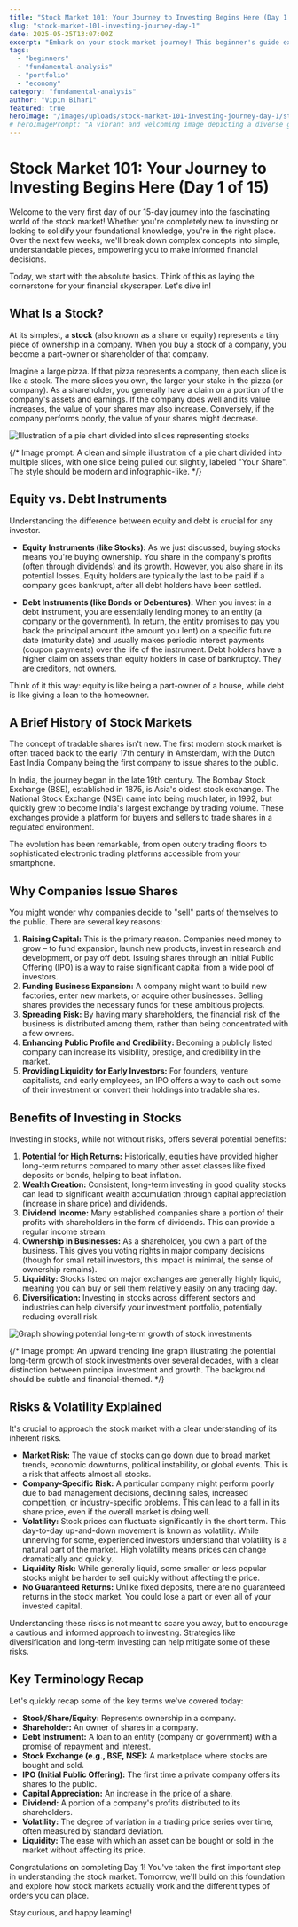 ```yaml
---
title: "Stock Market 101: Your Journey to Investing Begins Here (Day 1 of 15)"
slug: "stock-market-101-investing-journey-day-1"
date: 2025-05-25T13:07:00Z
excerpt: "Embark on your stock market journey! This beginner's guide explains what stocks are, why companies issue them, and the potential benefits and risks of investing. Understand the basics before you dive in."
tags:
  - "beginners"
  - "fundamental-analysis"
  - "portfolio"
  - "economy"
category: "fundamental-analysis"
author: "Vipin Bihari"
featured: true
heroImage: "/images/uploads/stock-market-101-investing-journey-day-1/stock-market-basics-hero.jpg"
# heroImagePrompt: "A vibrant and welcoming image depicting a diverse group of Indian individuals looking curiously at a simplified, glowing stock chart on a transparent screen, with iconic Indian financial buildings subtly in the background. The mood should be optimistic and educational."
---
```


# Stock Market 101: Your Journey to Investing Begins Here (Day 1 of 15)

Welcome to the very first day of our 15-day journey into the fascinating world of the stock market! Whether you're completely new to investing or looking to solidify your foundational knowledge, you're in the right place. Over the next few weeks, we'll break down complex concepts into simple, understandable pieces, empowering you to make informed financial decisions.

Today, we start with the absolute basics. Think of this as laying the cornerstone for your financial skyscraper. Let's dive in!

## What Is a Stock?

At its simplest, a **stock** (also known as a share or equity) represents a tiny piece of ownership in a company. When you buy a stock of a company, you become a part-owner or shareholder of that company.

Imagine a large pizza. If that pizza represents a company, then each slice is like a stock. The more slices you own, the larger your stake in the pizza (or company). As a shareholder, you generally have a claim on a portion of the company's assets and earnings. If the company does well and its value increases, the value of your shares may also increase. Conversely, if the company performs poorly, the value of your shares might decrease.

![Illustration of a pie chart divided into slices representing stocks](/images/uploads/stock-market-101-investing-journey-day-1/what-is-a-stock-illustration.jpg)

{/* Image prompt: A clean and simple illustration of a pie chart divided into multiple slices, with one slice being pulled out slightly, labeled "Your Share". The style should be modern and infographic-like. */}

## Equity vs. Debt Instruments

Understanding the difference between equity and debt is crucial for any investor.

*   **Equity Instruments (like Stocks):** As we just discussed, buying stocks means you're buying ownership. You share in the company's profits (often through dividends) and its growth. However, you also share in its potential losses. Equity holders are typically the last to be paid if a company goes bankrupt, after all debt holders have been settled.

*   **Debt Instruments (like Bonds or Debentures):** When you invest in a debt instrument, you are essentially lending money to an entity (a company or the government). In return, the entity promises to pay you back the principal amount (the amount you lent) on a specific future date (maturity date) and usually makes periodic interest payments (coupon payments) over the life of the instrument. Debt holders have a higher claim on assets than equity holders in case of bankruptcy. They are creditors, not owners.

Think of it this way: equity is like being a part-owner of a house, while debt is like giving a loan to the homeowner.

## A Brief History of Stock Markets

The concept of tradable shares isn't new. The first modern stock market is often traced back to the early 17th century in Amsterdam, with the Dutch East India Company being the first company to issue shares to the public.

In India, the journey began in the late 19th century. The Bombay Stock Exchange (BSE), established in 1875, is Asia's oldest stock exchange. The National Stock Exchange (NSE) came into being much later, in 1992, but quickly grew to become India's largest exchange by trading volume. These exchanges provide a platform for buyers and sellers to trade shares in a regulated environment.

The evolution has been remarkable, from open outcry trading floors to sophisticated electronic trading platforms accessible from your smartphone.

## Why Companies Issue Shares

You might wonder why companies decide to "sell" parts of themselves to the public. There are several key reasons:

1.  **Raising Capital:** This is the primary reason. Companies need money to grow – to fund expansion, launch new products, invest in research and development, or pay off debt. Issuing shares through an Initial Public Offering (IPO) is a way to raise significant capital from a wide pool of investors.
2.  **Funding Business Expansion:** A company might want to build new factories, enter new markets, or acquire other businesses. Selling shares provides the necessary funds for these ambitious projects.
3.  **Spreading Risk:** By having many shareholders, the financial risk of the business is distributed among them, rather than being concentrated with a few owners.
4.  **Enhancing Public Profile and Credibility:** Becoming a publicly listed company can increase its visibility, prestige, and credibility in the market.
5.  **Providing Liquidity for Early Investors:** For founders, venture capitalists, and early employees, an IPO offers a way to cash out some of their investment or convert their holdings into tradable shares.

## Benefits of Investing in Stocks

Investing in stocks, while not without risks, offers several potential benefits:

1.  **Potential for High Returns:** Historically, equities have provided higher long-term returns compared to many other asset classes like fixed deposits or bonds, helping to beat inflation.
2.  **Wealth Creation:** Consistent, long-term investing in good quality stocks can lead to significant wealth accumulation through capital appreciation (increase in share price) and dividends.
3.  **Dividend Income:** Many established companies share a portion of their profits with shareholders in the form of dividends. This can provide a regular income stream.
4.  **Ownership in Businesses:** As a shareholder, you own a part of the business. This gives you voting rights in major company decisions (though for small retail investors, this impact is minimal, the sense of ownership remains).
5.  **Liquidity:** Stocks listed on major exchanges are generally highly liquid, meaning you can buy or sell them relatively easily on any trading day.
6.  **Diversification:** Investing in stocks across different sectors and industries can help diversify your investment portfolio, potentially reducing overall risk.

![Graph showing potential long-term growth of stock investments](/images/uploads/stock-market-101-investing-journey-day-1/stock-investment-growth-chart.jpg)

{/* Image prompt: An upward trending line graph illustrating the potential long-term growth of stock investments over several decades, with a clear distinction between principal investment and growth. The background should be subtle and financial-themed. */}

## Risks & Volatility Explained

It's crucial to approach the stock market with a clear understanding of its inherent risks.

*   **Market Risk:** The value of stocks can go down due to broad market trends, economic downturns, political instability, or global events. This is a risk that affects almost all stocks.
*   **Company-Specific Risk:** A particular company might perform poorly due to bad management decisions, declining sales, increased competition, or industry-specific problems. This can lead to a fall in its share price, even if the overall market is doing well.
*   **Volatility:** Stock prices can fluctuate significantly in the short term. This day-to-day up-and-down movement is known as volatility. While unnerving for some, experienced investors understand that volatility is a natural part of the market. High volatility means prices can change dramatically and quickly.
*   **Liquidity Risk:** While generally liquid, some smaller or less popular stocks might be harder to sell quickly without affecting the price.
*   **No Guaranteed Returns:** Unlike fixed deposits, there are no guaranteed returns in the stock market. You could lose a part or even all of your invested capital.

Understanding these risks is not meant to scare you away, but to encourage a cautious and informed approach to investing. Strategies like diversification and long-term investing can help mitigate some of these risks.

## Key Terminology Recap

Let's quickly recap some of the key terms we've covered today:

*   **Stock/Share/Equity:** Represents ownership in a company.
*   **Shareholder:** An owner of shares in a company.
*   **Debt Instrument:** A loan to an entity (company or government) with a promise of repayment and interest.
*   **Stock Exchange (e.g., BSE, NSE):** A marketplace where stocks are bought and sold.
*   **IPO (Initial Public Offering):** The first time a private company offers its shares to the public.
*   **Capital Appreciation:** An increase in the price of a share.
*   **Dividend:** A portion of a company's profits distributed to its shareholders.
*   **Volatility:** The degree of variation in a trading price series over time, often measured by standard deviation.
*   **Liquidity:** The ease with which an asset can be bought or sold in the market without affecting its price.

Congratulations on completing Day 1! You've taken the first important step in understanding the stock market. Tomorrow, we'll build on this foundation and explore how stock markets actually work and the different types of orders you can place.

Stay curious, and happy learning!
